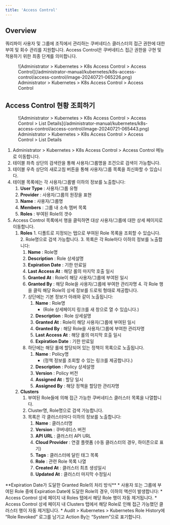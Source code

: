 ```yaml
---
title: 'Access Control'
---
```



## Overview

쿼리파이 사용자 및 그룹에 조직에서 관리하는 쿠버네티스 클러스터의 접근 권한에 대한 부여 및 회수 관리를 지원합니다. Access Control은 쿠버네티스 접근 권한을 구현 및 적용하기 위한 최종 단계를 의미합니다.

<figure data-layout="center" data-align="center">
![Administrator &gt; Kubernetes &gt; K8s Access Control &gt; Access Control](/administrator-manual/kubernetes/k8s-access-control/access-control/image-20240721-065226.png)
<figcaption>
Administrator &gt; Kubernetes &gt; K8s Access Control &gt; Access Control
</figcaption>
</figure>


## Access Control 현황 조회하기

<figure data-layout="center" data-align="center">
![Administrator &gt; Kubernetes &gt; K8s Access Control &gt; Access Control &gt; List Details](/administrator-manual/kubernetes/k8s-access-control/access-control/image-20240721-065443.png)
<figcaption>
Administrator &gt; Kubernetes &gt; K8s Access Control &gt; Access Control &gt; List Details
</figcaption>
</figure>

1. Administrator &gt; Kubernetes &gt; K8s Access Control &gt; Access Control 메뉴로 이동합니다.
2. 테이블 좌측 상단의 검색란을 통해 사용자/그룹명을 조건으로 검색이 가능합니다.
3. 테이블 우측 상단의 새로고침 버튼을 통해 사용자/그룹 목록을 최신화할 수 있습니다.
4. 테이블 목록에는 각 사용자/그룹별 이하의 정보를 노출합니다:
    1.  **User Type**  : 사용자/그룹 유형
    2.  **Provider**  : 사용자/그룹의 원장을 표현
    3.  **Name**  : 사용자/그룹명
    4.  **Members**  : 그룹 내 소속 멤버 목록
    5.  **Roles**  : 부여된 Role의 갯수
5. Access Control 목록에서 행을 클릭하면 대상 사용자/그룹에 대한 상세 페이지로 이동합니다.
    1.   **Roles** 
        1. 디폴트로 지정되는 탭으로 부여된 Role 목록을 조회할 수 있습니다.
        2. Role명으로 검색 가능합니다.
        3. 목록은 각 Role마다 이하의 정보를 노출합니다:
            1.  **Name**  : Role명
            2.  **Description**  : Role 상세설명
            3.  **Expiration Date**  : 기한 만료일
            4.  **Last Access At**  : 해당 롤의 마지막 호출 일시
            5.  **Granted At**  : Role이 해당 사용자/그룹에 부여된 일시
            6.  **Granted By**  : 해당 Role을 사용자/그룹에 부여한 관리자명
        4. 각 Role 행을 클릭 해당 Role의 상세 정보를 드로워 형태로 제공합니다.
            1. 상단에는 기본 정보가 아래와 같이 노출됩니다:
                1.  **Name**  : Role명 
                    * (Role 상세페이지 링크를 새 창으로 열 수 있습니다.)
                2.  **Description**  : Role 상세설명
                3.  **Granted At**  : Role이 해당 사용자/그룹에 부여된 일시
                4.  **Granted By**  : 해당 Role을 사용자/그룹에 부여한 관리자명
                5.  **Last Access At**  : 해당 롤의 마지막 호출 일시
                6.  **Expiration Date**  : 기한 만료일
            2. 하단에는 해당 롤에 할당되어 있는 정책이 목록으로 노출됩니다.
                1.  **Name**  : Policy명 
                    * (정책 정보를 조회할 수 있는 링크를 제공합니다.)
                2.  **Description**  : Policy 상세설명
                3.  **Version**  : Policy 버전
                4.  **Assigned At**  : 할당 일시
                5.  **Assigned By**  : 해당 정책을 할당한 관리자명
    2.  **Clusters** 
        1. 부여된 Role들에 의해 접근 가능한 쿠버네티스 클러스터 목록을 나열합니다.
        2. Cluster명, Role명으로 검색 가능합니다.
        3. 목록은 각 클러스터마다 이하의 정보를 노출합니다:
            1.  **Name**  : 클러스터명
            2.  **Version**  : 쿠버네티스 버전
            3.  **API URL**  : 클러스터 API URL
            4.  **Cloud Provider**  : 연결 플랫폼 (수동 클러스터의 경우, 하이픈으로 표기)
            5.  **Tags**  : 클러스터에 달린 태그 목록
            6.  **Role**  : 관련 Role 목록 나열
            7.  **Created At**  : 클러스터 최초 생성일시
            8.  **Updated At**  : 클러스터 마지막 수정일시

<Callout type="info">
**Expiration Date가 도달한 Granted Role의 처리 방식**
* 사용자 또는 그룹에 부여된 Role 중에 Expiration Date에 도달한 Role의 경우, 이하의 액션이 발생합니다:
    * Access Control 상세 페이지 내 Roles 탭에서 해당 Role 행이 자동 제거됩니다.
    * Access Control 상세 페이지 내 Clusters 탭에서 해당 Role로 인해 접근 가능했던 클러스터 행이 자동 제거됩니다.
    * Audit &gt; Kubernetes &gt; Kubernetes Role History에 “Role Revoked” 로그를 남기고 Action By는 “System”으로 표기합니다. 
</Callout>
